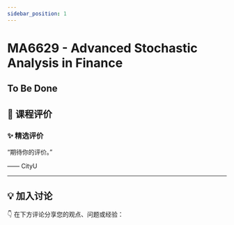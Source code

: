 ```yaml
---
sidebar_position: 1
---
```



# MA6629 - Advanced Stochastic Analysis in Finance

## To Be Done

## **💬 课程评价**

### ✨ **精选评价**
<div className={commentStyles.commentBox}>
    <p className={commentStyles.commentText}>
        “期待你的评价。”
    </p>
    <p className={commentStyles.commentAuthor}>—— CityU</p>
</div>

---

## **💡 加入讨论**

👇 在下方评论分享您的观点、问题或经验：
<Utterances />

